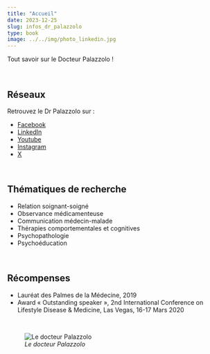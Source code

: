 ```yaml
---
title: "Accueil"
date: 2023-12-25
slug: infos_dr_palazzolo
type: book
image: ../../img/photo_linkedin.jpg
---
```


Tout savoir sur le Docteur Palazzolo !

<br>

## Réseaux

Retrouvez le Dr Palazzolo sur :

- [Facebook](https://www.facebook.com/DrPalazzolo/)
- [LinkedIn](https://www.linkedin.com/in/jerome-palazzolo/)
- [Youtube](https://www.youtube.com/channel/UCMF4Vhgt6gOYQaiE2jlKoHw)
- [Instagram](https://www.instagram.com/palazz06/?)
- [X](https://twitter.com/palazz06)

<br>

## Thématiques de recherche

- Relation soignant-soigné
- Observance médicamenteuse
- Communication médecin-malade
- Thérapies comportementales et cognitives
- Psychopathologie
- Psychoéducation

<br>

## Récompenses

- Lauréat des Palmes de la Médecine, 2019
- Award « Outstanding speaker », 2nd International Conference on Lifestyle Disease & Medicine, Las Vegas,
16-17 Mars 2020

<br>

![_Le docteur Palazzolo_](../../img/photo_linkedin.jpg)
